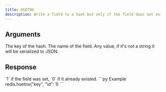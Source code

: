 ```yaml
---
title: HSETNX
description: Write a field to a hash but only if the field does not exist.
---
```


## Arguments

<ParamField body="key" type="string" required>
  The key of the hash.
</ParamField>

<ParamField body="field" type="string" required>
  The name of the field.
</ParamField>

<ParamField body="value" type="TValue" required>
  Any value, if it's not a string it will be serialized to JSON.
</ParamField>

## Response

<ResponseField type="integer" required>
  `1` if the field was set, `0` if it already existed.
</ResponseField>

<RequestExample>
```py Example
redis.hsetnx("key", "id": 1)
```
</RequestExample>
